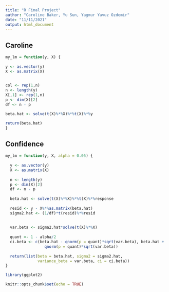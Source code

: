 ```yaml
---
title: "R Final Project"
author: "Caroline Baker, Yu Sun, Yagmur Yavuz Ozdemir"
date: "11/11/2021"
output: html_document
---
```


## Caroline 

```r
my_lm = function(y, X) {
  
y <- as.vector(y)
X <- as.matrix(X)
 

col <- rep(1,n)
n <- length(y)
X[,1] <- rep(1,n)
p <- dim(X)[2]
df <- n - p

beta.hat <- solve(t(X)%*%X)%*%t(X)%*%y

return(beta.hat)
}

```

## Confidence 

```r
my_lm = function(y, X, alpha = 0.05) {
  
  y <- as.vector(y)
  X <- as.matrix(X)
  
  n <- length(y)
  p <- dim(X)[2]
  df <- n - p
  
  beta.hat <- solve(t(X)%*%X)%*%t(X)%*%response
 
  resid <- y - X%*%as.matrix(beta.hat) 
  sigma2.hat <- (1/df)*t(resid)%*%resid
  
  
  var.beta <- sigma2.hat*solve(t(X)%*%X)
  
  quant <- 1 - alpha/2
  ci.beta <- c(beta.hat - qnorm(p = quant)*sqrt(var.beta), beta.hat + 
                 qnorm(p = quant)*sqrt(var.beta))
  
  return(list(beta = beta.hat, sigma2 = sigma2.hat, 
              variance_beta = var.beta, ci = ci.beta))
}
```

```r
library(ggplot2)
```










```r
knitr::opts_chunk$set(echo = TRUE)
```
